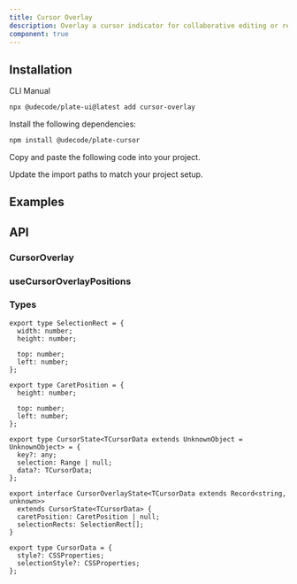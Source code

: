 ```yaml
---
title: Cursor Overlay
description: Overlay a cursor indicator for collaborative editing or real-time interaction.
component: true
---
```


## Installation

<Tabs defaultValue="cli">

<TabsList>
<TabsTrigger value="cli">CLI</TabsTrigger>
<TabsTrigger value="manual">Manual</TabsTrigger>
</TabsList>
<TabsContent value="cli">

```bash
npx @udecode/plate-ui@latest add cursor-overlay
```

</TabsContent>

<TabsContent value="manual">

<Steps>

<Step>

Install the following dependencies:

```bash
npm install @udecode/plate-cursor
```

</Step>

<Step>

Copy and paste the following code into your project.

</Step>

<ComponentSource name="cursor-overlay" />

<Step>

Update the import paths to match your project setup.

</Step>

</Steps>

</TabsContent>

</Tabs>

## Examples

<ComponentPreview name="playground-demo" id="cursoroverlay" />

<ComponentSource src="../../templates/plate-playground-template/src/components/plate-editor.tsx" />

## API

### CursorOverlay

### useCursorOverlayPositions

### Types

```tsx
export type SelectionRect = {
  width: number;
  height: number;

  top: number;
  left: number;
};

export type CaretPosition = {
  height: number;

  top: number;
  left: number;
};

export type CursorState<TCursorData extends UnknownObject = UnknownObject> = {
  key?: any;
  selection: Range | null;
  data?: TCursorData;
};

export interface CursorOverlayState<TCursorData extends Record<string, unknown>>
  extends CursorState<TCursorData> {
  caretPosition: CaretPosition | null;
  selectionRects: SelectionRect[];
}

export type CursorData = {
  style?: CSSProperties;
  selectionStyle?: CSSProperties;
};
```
